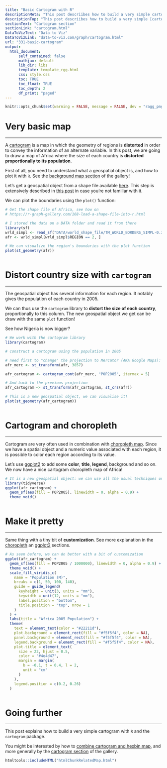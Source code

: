 ```yaml
---
title: "Basic Cartogram with R"
descriptionMeta: "This post descriibes how to build a very simple cartogram with R and the cartogram package. It is a step a step approach leading to a choropleth map with distorted region size."
descriptionTop: "This post descriibes how to build a very simple [cartogram](cartogram.html) with `R` and the `cartogram` package. It is a step a step approach leading to a choropleth map with distorted region size."
sectionText: "Cartogram section"
sectionLink: "cartogram.html"
DataToVizText: "Data to Viz"
DataToVizLink: "data-to-viz.com/graph/cartogram.html"
url: "331-basic-cartogram"
output:
  html_document:
      self_contained: false    
      mathjax: default
      lib_dir: libs
      template: template_rgg.html
      css: style.css
      toc: TRUE
      toc_float: TRUE
      toc_depth: 2
      df_print: "paged"
---
```



```r
knitr::opts_chunk$set(warning = FALSE, message = FALSE, dev = "ragg_png", dpi = 300)
```

<div class="container">




# Very basic map
***

<div class = "row">

<div class = "col-md-6  col-sm-12 align-self-center">

A [cartogram](cartogram.html) is a  map in which the geometry of regions is **distorted** in order to convey the information of an alternate variable. In this post, we are going to draw a map of Africa where the size of each country is **distorted proportionally to its population**.

First of all, you need to understand what a geospatial object is, and how to plot it with `R`. See the [background map section](map.html) of the gallery!

Let's get a geospatial object from a shape file available [here](http://thematicmapping.org/downloads/world_borders.php). This step is extensively described in [this post](168-load-a-shape-file-into-r.html) in case you're not familiar with it.


We can plot the boundaries using the `plot()` function:

</div>


<div class = "col-md-6  col-sm-12">



```r
# Get the shape file of Africa, see how on
# https://r-graph-gallery.com/168-load-a-shape-file-into-r.html

# I stored the data on a DATA folder and read it from there
library(sf)
wrld_simpl <- read_sf("DATA/world_shape_file/TM_WORLD_BORDERS_SIMPL-0.3.shp")
afr <- wrld_simpl[wrld_simpl$REGION == 2, ]

# We can visualize the region's boundaries with the plot function
plot(st_geometry(afr))
```
</div>
</div>



```r
```













 
# Distort country size with `cartogram` {#carto}
***

<div class = "row">

<div class = "col-md-6  col-sm-12 align-self-center">

The geospatial object has several information for each region. It notably gives the population of each country in 2005. 

We can thus use the `cartogram` library to **distort the size of each country**, proportionally to this column. The new geospatial object we get can be draw with the same `plot` function!

See how Nigeria is now bigger?


</div>


<div class = "col-md-6  col-sm-12">

```r
# We work with the cartogram library
library(cartogram)

# construct a cartogram using the population in 2005

# need first to "change" the projection to Mercator (AKA Google Maps): EPSG: 3857
afr_merc <- st_transform(afr, 3857)

afr_cartogram <- cartogram_cont(afr_merc, "POP2005", itermax = 5)

# And back to the previous projection
afr_cartogram <- st_transform(afr_cartogram, st_crs(afr))

# This is a new geospatial object, we can visualise it!
plot(st_geometry(afr_cartogram))
```
</div>
</div>



```r
```










# Cartogram and choropleth {#choro}
***

<div class = "row">

<div class = "col-md-6  col-sm-12 align-self-center">

Cartogram are very often used in combination with [choropleth map](https://www.r-graph-gallery.com/chloropleth-map.html). Since we have a spatial object and a numeric value associated with each region, it is possible to color each region according to its value. 

Let's use [ggplot2](ggplot2-package.html) to add some **color**, **title**, **legend**, background and so on. We now have a nice cartogram choropleth map of Africa!

</div>


<div class = "col-md-6  col-sm-12">

```r
# It is a new geospatial object: we can use all the usual techniques on it! Let's start with a basic ggplot2 choropleth map:
library(tidyverse)
ggplot(afr_cartogram) +
  geom_sf(aes(fill = POP2005), linewidth = 0, alpha = 0.9) +
  theme_void()
```
</div>
</div>



```r
```











# Make it pretty  {#clean}
***

<div class = "row">

<div class = "col-md-6  col-sm-12 align-self-center">

Same thing with a tiny bit of **customization**. See more explanation in the [choropleth](choropleth.html) an [ggplot2](ggplot2-package.html) sections.

</div>


<div class = "col-md-6  col-sm-12">

```r
# As seen before, we can do better with a bit of customization
ggplot(afr_cartogram) +
  geom_sf(aes(fill = POP2005 / 1000000), linewidth = 0, alpha = 0.9) +
  theme_void() +
  scale_fill_viridis_c(
    name = "Population (M)",
    breaks = c(1, 50, 100, 140),
    guide = guide_legend(
      keyheight = unit(3, units = "mm"),
      keywidth = unit(12, units = "mm"),
      label.position = "bottom",
      title.position = "top", nrow = 1
    )
  ) +
  labs(title = "Africa 2005 Population") +
  theme(
    text = element_text(color = "#22211d"),
    plot.background = element_rect(fill = "#f5f5f4", color = NA),
    panel.background = element_rect(fill = "#f5f5f4", color = NA),
    legend.background = element_rect(fill = "#f5f5f4", color = NA),
    plot.title = element_text(
      size = 22, hjust = 0.5,
      color = "#4e4d47",
      margin = margin(
        b = -0.1, t = 0.4, l = 2,
        unit = "cm"
      )
    ),
    legend.position = c(0.2, 0.26)
  )
```
</div>
</div>



```r
```



# Going further
***

This post explains how to build a very simple cartogram with `R` and the `cartogram` package.

You might be interested by how to [combine cartogram and hexbin map](332-hexbin-chloropleth-cartogram.html), and more generally by the [cartogram section](cartogram.html) of the gallery.


<!-- Close container -->
</div>




```r
htmltools::includeHTML("htmlChunkRelatedMap.html")
```
